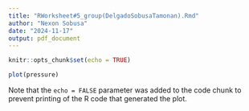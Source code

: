 ```yaml
---
title: "RWorksheet#5_group(DelgadoSobusaTamonan).Rmd"
author: "Nexon Sobusa"
date: "2024-11-17"
output: pdf_document
---
```


```r
knitr::opts_chunk$set(echo = TRUE)
```

```r
plot(pressure)
```

Note that the `echo = FALSE` parameter was added to the code chunk to prevent printing of the R code that generated the plot.
